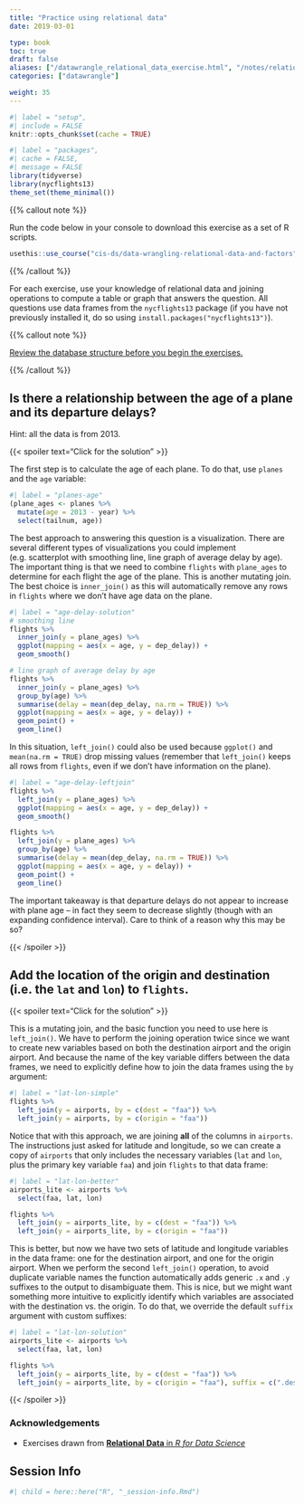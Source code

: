 ```yaml
---
title: "Practice using relational data"
date: 2019-03-01

type: book
toc: true
draft: false
aliases: ["/datawrangle_relational_data_exercise.html", "/notes/relational-data-exercise/"]
categories: ["datawrangle"]

weight: 35
---
```


```r
#| label = "setup",
#| include = FALSE
knitr::opts_chunk$set(cache = TRUE)
```

```r
#| label = "packages",
#| cache = FALSE,
#| message = FALSE
library(tidyverse)
library(nycflights13)
theme_set(theme_minimal())
```

{{% callout note %}}

Run the code below in your console to download this exercise as a set of R scripts.

```r
usethis::use_course("cis-ds/data-wrangling-relational-data-and-factors")
```

{{% /callout %}}

For each exercise, use your knowledge of relational data and joining operations to compute a table or graph that answers the question. All questions use data frames from the `nycflights13` package (if you have not previously installed it, do so using `install.packages("nycflights13")`).

{{% callout note %}}

[Review the database structure before you begin the exercises.](http://r4ds.had.co.nz/relational-data.html#nycflights13-relational)

{{% /callout %}}

## Is there a relationship between the age of a plane and its departure delays?

Hint: all the data is from 2013.

{{< spoiler text="Click for the solution" >}}

The first step is to calculate the age of each plane. To do that, use `planes` and the `age` variable:

```r
#| label = "planes-age"
(plane_ages <- planes %>%
  mutate(age = 2013 - year) %>%
  select(tailnum, age))
```

The best approach to answering this question is a visualization. There are several different types of visualizations you could implement (e.g. scatterplot with smoothing line, line graph of average delay by age). The important thing is that we need to combine `flights` with `plane_ages` to determine for each flight the age of the plane. This is another mutating join. The best choice is `inner_join()` as this will automatically remove any rows in `flights` where we don't have age data on the plane.

```r
#| label = "age-delay-solution"
# smoothing line
flights %>%
  inner_join(y = plane_ages) %>%
  ggplot(mapping = aes(x = age, y = dep_delay)) +
  geom_smooth()

# line graph of average delay by age
flights %>%
  inner_join(y = plane_ages) %>%
  group_by(age) %>%
  summarise(delay = mean(dep_delay, na.rm = TRUE)) %>%
  ggplot(mapping = aes(x = age, y = delay)) +
  geom_point() +
  geom_line()
```

In this situation, `left_join()` could also be used because `ggplot()` and `mean(na.rm = TRUE)` drop missing values (remember that `left_join()` keeps all rows from `flights`, even if we don't have information on the plane).

```r
#| label = "age-delay-leftjoin"
flights %>%
  left_join(y = plane_ages) %>%
  ggplot(mapping = aes(x = age, y = dep_delay)) +
  geom_smooth()

flights %>%
  left_join(y = plane_ages) %>%
  group_by(age) %>%
  summarise(delay = mean(dep_delay, na.rm = TRUE)) %>%
  ggplot(mapping = aes(x = age, y = delay)) +
  geom_point() +
  geom_line()
```

The important takeaway is that departure delays do not appear to increase with plane age -- in fact they seem to decrease slightly (though with an expanding confidence interval). Care to think of a reason why this may be so?

{{< /spoiler >}}

## Add the location of the origin and destination (i.e. the `lat` and `lon`) to `flights`.

{{< spoiler text="Click for the solution" >}}

This is a mutating join, and the basic function you need to use here is `left_join()`. We have to perform the joining operation twice since we want to create new variables based on both the destination airport and the origin airport. And because the name of the key variable differs between the data frames, we need to explicitly define how to join the data frames using the `by` argument:

```r
#| label = "lat-lon-simple"
flights %>%
  left_join(y = airports, by = c(dest = "faa")) %>%
  left_join(y = airports, by = c(origin = "faa"))
```

Notice that with this approach, we are joining **all** of the columns in `airports`. The instructions just asked for latitude and longitude, so we can create a copy of `airports` that only includes the necessary variables (`lat` and `lon`, plus the primary key variable `faa`) and join `flights` to that data frame:

```r
#| label = "lat-lon-better"
airports_lite <- airports %>%
  select(faa, lat, lon)

flights %>%
  left_join(y = airports_lite, by = c(dest = "faa")) %>%
  left_join(y = airports_lite, by = c(origin = "faa"))
```

This is better, but now we have two sets of latitude and longitude variables in the data frame: one for the destination airport, and one for the origin airport. When we perform the second `left_join()` operation, to avoid duplicate variable names the function automatically adds generic `.x` and `.y` suffixes to the output to disambiguate them. This is nice, but we might want something more intuitive to explicitly identify which variables are associated with the destination vs. the origin. To do that, we override the default `suffix` argument with custom suffixes:

```r
#| label = "lat-lon-solution"
airports_lite <- airports %>%
  select(faa, lat, lon)

flights %>%
  left_join(y = airports_lite, by = c(dest = "faa")) %>%
  left_join(y = airports_lite, by = c(origin = "faa"), suffix = c(".dest", ".origin"))
```

{{< /spoiler >}}

### Acknowledgements

* Exercises drawn from [**Relational Data** in *R for Data Science*](http://r4ds.had.co.nz/relational-data.html)

## Session Info

```r
#| child = here::here("R", "_session-info.Rmd")
```

